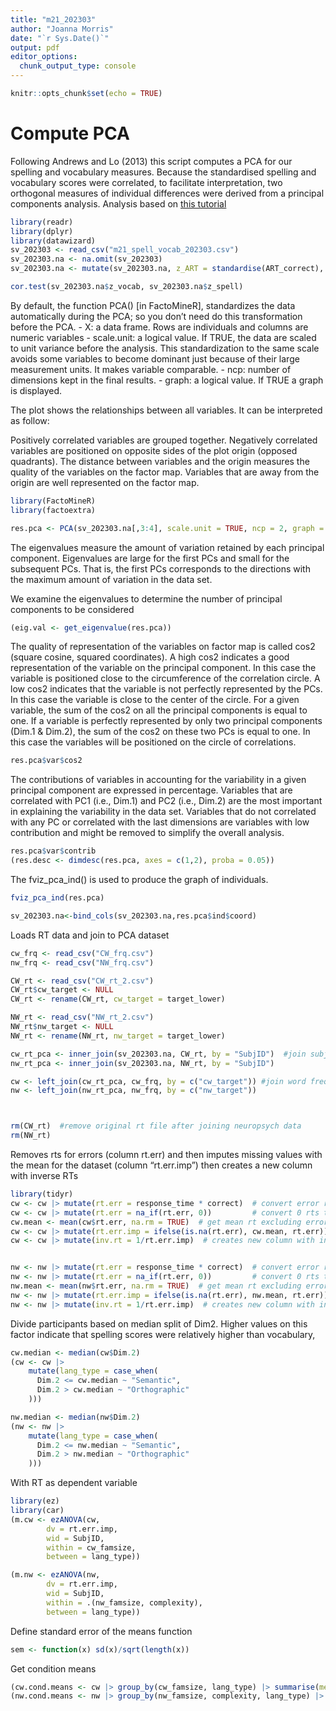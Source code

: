 ```yaml
---
title: "m21_202303"
author: "Joanna Morris"
date: "`r Sys.Date()`"
output: pdf
editor_options: 
  chunk_output_type: console
---
```


```r
knitr::opts_chunk$set(echo = TRUE)
```

# Compute PCA

Following Andrews and Lo (2013) this script computes a PCA for our spelling and vocabulary measures. Because the standardised spelling and vocabulary scores were  correlated, to facilitate interpretation, two orthogonal measures of individual differences were derived from a principal components analysis. Analysis based on [this tutorial](http://www.sthda.com/english/articles/31-principal-component-methods-in-r-practical-guide/112-pca-principal-component-analysis-essentials/)

```r
library(readr)
library(dplyr)
library(datawizard)
sv_202303 <- read_csv("m21_spell_vocab_202303.csv")
sv_202303.na <- na.omit(sv_202303)
sv_202303.na <- mutate(sv_202303.na, z_ART = standardise(ART_correct), z_vocab = standardise(vocab_correct), z_spell = standardise(spell_correct))

cor.test(sv_202303.na$z_vocab, sv_202303.na$z_spell)
```


By default, the function PCA() [in FactoMineR], standardizes the data automatically during the PCA; so you don’t need do this transformation before the PCA.
- X: a data frame. Rows are individuals and columns are numeric variables
- scale.unit: a logical value. If TRUE, the data are scaled to unit variance before the analysis. This standardization to the same scale avoids some variables to become dominant just because of their large measurement units. It makes variable comparable.
- ncp: number of dimensions kept in the final results.
- graph: a logical value. If TRUE a graph is displayed.

The plot shows the relationships between all variables. It can be interpreted as follow:

Positively correlated variables are grouped together.
Negatively correlated variables are positioned on opposite sides of the plot origin (opposed quadrants).
The distance between variables and the origin measures the quality of the variables on the factor map. Variables that are away from the origin are well represented on the factor map.

```r

library(FactoMineR)
library(factoextra)

res.pca <- PCA(sv_202303.na[,3:4], scale.unit = TRUE, ncp = 2, graph = TRUE)
```

The eigenvalues measure the amount of variation retained by each principal component. Eigenvalues are large for the first PCs and small for the subsequent PCs. That is, the first PCs corresponds to the directions with the maximum amount of variation in the data set.

We examine the eigenvalues to determine the number of principal components to be considered

```r
(eig.val <- get_eigenvalue(res.pca))
```


The quality of representation of the variables on factor map is called cos2 (square cosine, squared coordinates). A high cos2 indicates a good representation of the variable on the principal component. In this case the variable is positioned close to the circumference of the correlation circle.  A low cos2 indicates that the variable is not perfectly represented by the PCs. In this case the variable is close to the center of the circle.  For a given variable, the sum of the cos2 on all the principal components is equal to one.  If a variable is perfectly represented by only two principal components (Dim.1 & Dim.2), the sum of the cos2 on these two PCs is equal to one. In this case the variables will be positioned on the circle of correlations.

```r
res.pca$var$cos2
```

The contributions of variables in accounting for the variability in a given principal component are expressed in percentage. Variables that are correlated with PC1 (i.e., Dim.1) and PC2 (i.e., Dim.2) are the most important in explaining the variability in the data set. Variables that do not correlated with any PC or correlated with the last dimensions are variables with low contribution and might be removed to simplify the overall analysis.

```r
res.pca$var$contrib
(res.desc <- dimdesc(res.pca, axes = c(1,2), proba = 0.05))
```

The fviz_pca_ind() is used to produce the graph of individuals.

```r
fviz_pca_ind(res.pca)
```

```r
sv_202303.na<-bind_cols(sv_202303.na,res.pca$ind$coord)
```


Loads RT data and join to PCA dataset


```r
cw_frq <- read_csv("CW_frq.csv")
nw_frq <- read_csv("NW_frq.csv")

CW_rt <- read_csv("CW_rt_2.csv")
CW_rt$cw_target <- NULL
CW_rt <- rename(CW_rt, cw_target = target_lower)

NW_rt <- read_csv("NW_rt_2.csv")
NW_rt$nw_target <- NULL
NW_rt <- rename(NW_rt, nw_target = target_lower)

cw_rt_pca <- inner_join(sv_202303.na, CW_rt, by = "SubjID")  #join subject PCA data
nw_rt_pca <- inner_join(sv_202303.na, NW_rt, by = "SubjID")

cw <- left_join(cw_rt_pca, cw_frq, by = c("cw_target")) #join word frequency data
nw <- left_join(nw_rt_pca, nw_frq, by = c("nw_target"))



rm(CW_rt)  #remove original rt file after joining neuropsych data
rm(NW_rt)

```

Removes  rts for errors (column rt.err) and then imputes missing values with the mean for the dataset (column "rt.err.imp") then creates a new column with inverse RTs

```r
library(tidyr)
cw <- cw |> mutate(rt.err = response_time * correct)  # convert error rts to 0
cw <- cw |> mutate(rt.err = na_if(rt.err, 0))         # convert 0 rts to NA
cw.mean <- mean(cw$rt.err, na.rm = TRUE)  # get mean rt excluding errors
cw <- cw |> mutate(rt.err.imp = ifelse(is.na(rt.err), cw.mean, rt.err))  # replace missing values with mean
cw <- cw |> mutate(inv.rt = 1/rt.err.imp)  # creates new column with inverse RTs


nw <- nw |> mutate(rt.err = response_time * correct)  # convert error rts to 0
nw <- nw |> mutate(rt.err = na_if(rt.err, 0))         # convert 0 rts to NA
nw.mean <- mean(nw$rt.err, na.rm = TRUE)  # get mean rt excluding errors
nw <- nw |> mutate(rt.err.imp = ifelse(is.na(rt.err), nw.mean, rt.err))  # replace missing values with mean
nw <- nw |> mutate(inv.rt = 1/rt.err.imp)  # creates new column with inverst RTs
```

Divide participants based on median split of Dim2.  Higher values on this factor indicate that spelling scores were relatively higher than vocabulary, 

```r
cw.median <- median(cw$Dim.2)
(cw <- cw |>
    mutate(lang_type = case_when(
      Dim.2 <= cw.median ~ "Semantic",
      Dim.2 > cw.median ~ "Orthographic"
    )))

nw.median <- median(nw$Dim.2)
(nw <- nw |>
    mutate(lang_type = case_when(
      Dim.2 <= nw.median ~ "Semantic",
      Dim.2 > nw.median ~ "Orthographic"
    )))

```


With RT as dependent variable

```r
library(ez)
library(car)
(m.cw <- ezANOVA(cw, 
        dv = rt.err.imp,
        wid = SubjID,
        within = cw_famsize,
        between = lang_type))

(m.nw <- ezANOVA(nw, 
        dv = rt.err.imp,
        wid = SubjID,
        within = .(nw_famsize, complexity),
        between = lang_type))
```

Define standard error of the means function

```r
sem <- function(x) sd(x)/sqrt(length(x))
```


Get condition means

```r
(cw.cond.means <- cw |> group_by(cw_famsize, lang_type) |> summarise(mean = mean(rt.err.imp), se = sem(rt.err.imp)))
(nw.cond.means <- nw |> group_by(nw_famsize, complexity, lang_type) |> summarise(mean = mean(rt.err.imp), se = sem(rt.err.imp)))
```


